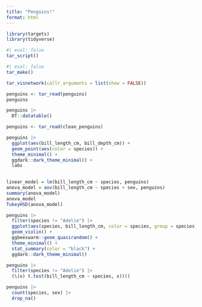 ```yaml
---
title: "Penguins!"
format: html
---
```


```r
library(targets)
library(tidyverse)
```

```r
#| eval: false
tar_script()
```

```r
#| eval: false
tar_make()
```

```r
tar_visnetwork(callr_arguments = list(show = FALSE))
```

```r
penguins <- tar_read(penguins)
penguins
```

```r
penguins |>
  DT::datatable()
```

```r
penguins <- tar_read(clean_penguins)
```

```r
penguins |>
  ggplot(aes(bill_length_cm, bill_depth_cm)) +
  geom_point(aes(color = species)) +
  theme_minimal() +
  ggdark::dark_theme_minimal() +
  labs
  


```

```r
linear_model = lm(bill_length_cm ~ species, penguins)
anova_model = aov(bill_length_cm ~ species + sex, penguins)
summary(anova_model)
anova_model
TukeyHSD(anova_model)
```

```r
penguins |>
  filter(species != "Adelie") |>
  ggplot(aes(species, bill_length_cm, color = species, group = species)) +
  geom_violin() +
  ggbeeswarm::geom_quasirandom() +
  theme_minimal() +
  stat_summary(color = "black") +
  ggdark::dark_theme_minimal()
```

```r
penguins |>
  filter(species != "Adelie") |>
  (\(x) t.test(bill_length_cm ~ species, x))()
```

```r
penguins |>
  count(species, sex) |>
  drop_na()
```






